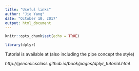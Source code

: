 ```yaml
---
title: "Useful links"
author: "Jie Yang"
date: "October 10, 2017"
output: html_document
---
```


```r
knitr::opts_chunk$set(echo = TRUE)
```

```r
library(dplyr)
```

Tutorial is available at (also including the pipe concept the style)

*http://genomicsclass.github.io/book/pages/dplyr_tutorial.html*

